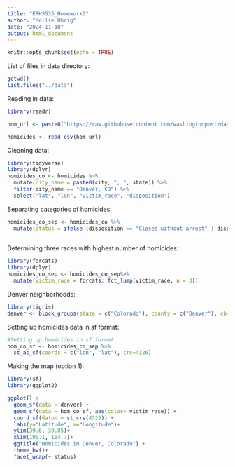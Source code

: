 ```yaml
---
title: "ERHS535_Homework5"
author: "Mollie Uhrig"
date: "2024-11-18"
output: html_document
---
```


```r
knitr::opts_chunk$set(echo = TRUE)
```

List of files in data directory:

```r
getwd()
list.files("../data")
```

Reading in data:

```r
library(readr)

hom_url <- paste0("https://raw.githubusercontent.com/washingtonpost/data-homicides/refs/heads/master/homicide-data.csv")

homicides <- read_csv(hom_url)
```

Cleaning data:

```r
library(tidyverse)
library(dplyr)
homicides_co <- homicides %>% 
  mutate(city_name = paste0(city, ", ", state)) %>% 
  filter(city_name == "Denver, CO") %>% 
  select("lat", "lon", "victim_race", "disposition")
```

Separating categories of homicides:

```r

homicides_co_sep <- homicides_co %>% 
  mutate(status = ifelse (disposition == "Closed without arrest" | disposition == "Open/No arrest", "Unsolved", "Solved")) 
  
```

Determining three races with highest number of homicides:

```r
library(forcats)
library(dplyr)
homicides_co_sep <- homicides_co_sep%>% 
  mutate(victim_race = forcats::fct_lump(victim_race, n = 3))
```


Denver neighborhoods:

```r
library(tigris)
denver <- block_groups(state = c("Colorado"), county = c("Denver"), cb= TRUE, class= "sf")
```

Setting up homicides data in sf format:

```r
#Setting up homicides in sf format
hom_co_sf <- homicides_co_sep %>% 
  st_as_sf(coords = c("lon", "lat"), crs=4326)
```


Making the map (option 1):

```r
library(sf)
library(ggplot2)

ggplot() +
  geom_sf(data = denver) +
  geom_sf(data = hom_co_sf, aes(color= victim_race)) +
  coord_sf(datum = st_crs(4326)) +
  labs(y="Latitude", x="Longitude")+
  ylim(39.6, 39.85)+
  xlim(105.1, 104.7)+
  ggtitle("Homicides in Denver, Colorado") +
  theme_bw()+
  facet_wrap(~ status)
```

